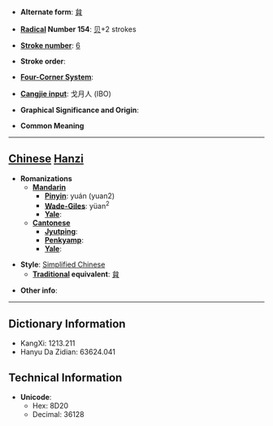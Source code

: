 * '''Alternate form''': [[貟]]

* '''[[Wiktionary:Chinese radical index| Radical]] Number 154''': [[Wiktionary:Chinese radical index 贝|贝]]+2 strokes

* '''[[Wiktionary:Chinese total strokes index|Stroke number]]''': [[Wiktionary:Chinese total strokes index 6|6]]

* '''Stroke order''': 

* '''[[Wiktionary:Chinese four corner index|Four-Corner System]]''': 

* '''[[Wiktionary:Chinese Cangjie index|Cangjie input]]''': 戈月人 (IBO)

* '''Graphical Significance and Origin''': 

* '''Common Meaning'''

----

== [[Chinese]] [[Hanzi]] ==

* '''Romanizations'''
** '''[[Mandarin]]'''
*** '''[[Pinyin]]''': yuán (yuan2)
*** '''[[Wade-Giles]]''': yüan<sup>2</sup>
*** '''[[Yale]]''': 
** '''[[Cantonese]]'''
*** '''[[Jyutping]]''':
*** '''[[Penkyamp]]''': 
*** '''[[Yale]]''': 

* '''Style''': [[Simplified Chinese]] 
** '''[[Traditional Chinese|Traditional]] equivalent''': [[貟]]

* '''Other info''': 

----

== Dictionary Information ==

* KangXi: 1213.211
* Hanyu Da Zidian: 63624.041

== Technical Information ==

* '''Unicode''':
** Hex: 8D20
** Decimal: 36128